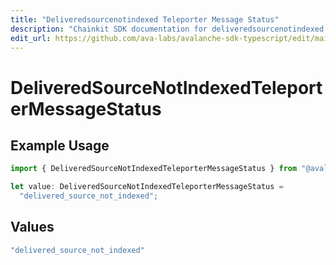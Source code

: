 ```yaml
---
title: "Deliveredsourcenotindexed Teleporter Message Status"
description: "Chainkit SDK documentation for deliveredsourcenotindexed teleporter message status"
edit_url: https://github.com/ava-labs/avalanche-sdk-typescript/edit/main/chainkit/docs/models/components/deliveredsourcenotindexedteleportermessagestatus.md
---
```


# DeliveredSourceNotIndexedTeleporterMessageStatus

## Example Usage

```typescript
import { DeliveredSourceNotIndexedTeleporterMessageStatus } from "@avalanche-sdk/chainkit/models/components";

let value: DeliveredSourceNotIndexedTeleporterMessageStatus =
  "delivered_source_not_indexed";
```

## Values

```typescript
"delivered_source_not_indexed"
```